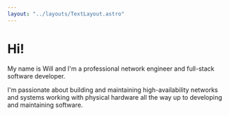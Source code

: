 ```yaml
---
layout: "../layouts/TextLayout.astro"
---
```


# Hi!

My name is Will and I'm a professional network engineer and full-stack software developer.

I'm passionate about building and maintaining high-availability networks and systems working with physical hardware all the way up to developing and maintaining software.
